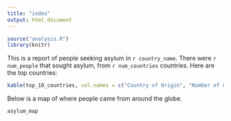 ```yaml
---
title: "index"
output: html_document
---
```


```r
source("analysis.R")
library(knitr)
```

This is a report of people seeking asylum in `r country_name`. There were `r num_people` that sought asylum, from `r num_countries` countries. Here are the top countries:

```r
kable(top_10_countries, col.names = c("Country of Origin", "Number of Aslym Seekers"))
```

Below is a map of where people came from around the globe.

```r
asylum_map
```